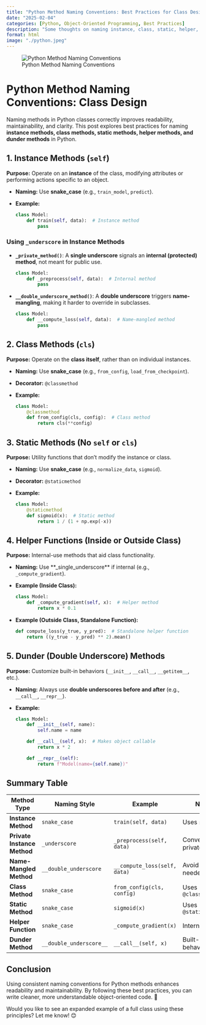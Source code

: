 ```yaml
---
title: "Python Method Naming Conventions: Best Practices for Class Design"
date: "2025-02-04"
categories: [Python, Object-Oriented Programming, Best Practices]
description: "Some thoughts on naming instance, class, static, helper, and dunder methods in Python, with best practices and examples."
format: html
image: "./python.jpeg"
---
```


![Python Method Naming Conventions](./python.jpeg)

# **Python Method Naming Conventions: Class Design**

Naming methods in Python classes correctly improves readability, maintainability, and clarity. This post explores best practices for naming **instance methods, class methods, static methods, helper methods, and dunder methods** in Python.

## **1. Instance Methods (`self`)**
**Purpose:** Operate on an **instance** of the class, modifying attributes or performing actions specific to an object.

- **Naming:** Use **snake_case** (e.g., `train_model`, `predict`).
- **Example:**
  ```python
  class Model:
      def train(self, data):  # Instance method
          pass
  ```

### **Using `_underscore` in Instance Methods**
- **`_private_method()`**: A **single underscore** signals an **internal (protected) method**, not meant for public use.
  ```python
  class Model:
      def _preprocess(self, data):  # Internal method
          pass
  ```
- **`__double_underscore_method()`**: A **double underscore** triggers **name-mangling**, making it harder to override in subclasses.
  ```python
  class Model:
      def __compute_loss(self, data):  # Name-mangled method
          pass
  ```

## **2. Class Methods (`cls`)**
**Purpose:** Operate on the **class itself**, rather than on individual instances.

- **Naming:** Use **snake_case** (e.g., `from_config`, `load_from_checkpoint`).
- **Decorator:** `@classmethod`
- **Example:**
  ```python
  class Model:
      @classmethod
      def from_config(cls, config):  # Class method
          return cls(**config)
  ```

## **3. Static Methods (No `self` or `cls`)**
**Purpose:** Utility functions that don’t modify the instance or class.

- **Naming:** Use **snake_case** (e.g., `normalize_data`, `sigmoid`).
- **Decorator:** `@staticmethod`
- **Example:**
  ```python
  class Model:
      @staticmethod
      def sigmoid(x):  # Static method
          return 1 / (1 + np.exp(-x))
  ```

## **4. Helper Functions (Inside or Outside Class)**
**Purpose:** Internal-use methods that aid class functionality.

- **Naming:** Use **_single_underscore** if internal (e.g., `_compute_gradient`).
- **Example (Inside Class):**
  ```python
  class Model:
      def _compute_gradient(self, x):  # Helper method
          return x * 0.1
  ```
- **Example (Outside Class, Standalone Function):**
  ```python
  def compute_loss(y_true, y_pred):  # Standalone helper function
      return ((y_true - y_pred) ** 2).mean()
  ```

## **5. Dunder (Double Underscore) Methods**
**Purpose:** Customize built-in behaviors (`__init__`, `__call__`, `__getitem__`, etc.).

- **Naming:** Always use **double underscores before and after** (e.g., `__call__`, `__repr__`).
- **Example:**
  ```python
  class Model:
      def __init__(self, name):
          self.name = name

      def __call__(self, x):  # Makes object callable
          return x * 2

      def __repr__(self):
          return f"Model(name={self.name})"
  ```

## **Summary Table**
| Method Type  | Naming Style       | Example        | Notes |
|-------------|--------------------|---------------|-------|
| **Instance Method** | `snake_case` | `train(self, data)` | Uses `self` |
| **Private Instance Method** | `_underscore` | `_preprocess(self, data)` | Conventionally private |
| **Name-Mangled Method** | `__double_underscore` | `__compute_loss(self, data)` | Avoid unless needed |
| **Class Method** | `snake_case` | `from_config(cls, config)` | Uses `@classmethod` |
| **Static Method** | `snake_case` | `sigmoid(x)` | Uses `@staticmethod` |
| **Helper Function** | `snake_case` | `_compute_gradient(x)` | Internal use |
| **Dunder Method** | `__double_underscore__` | `__call__(self, x)` | Built-in behavior |

## **Conclusion**
Using consistent naming conventions for Python methods enhances readability and maintainability. By following these best practices, you can write cleaner, more understandable object-oriented code. 🚀

Would you like to see an expanded example of a full class using these principles? Let me know! 😊
